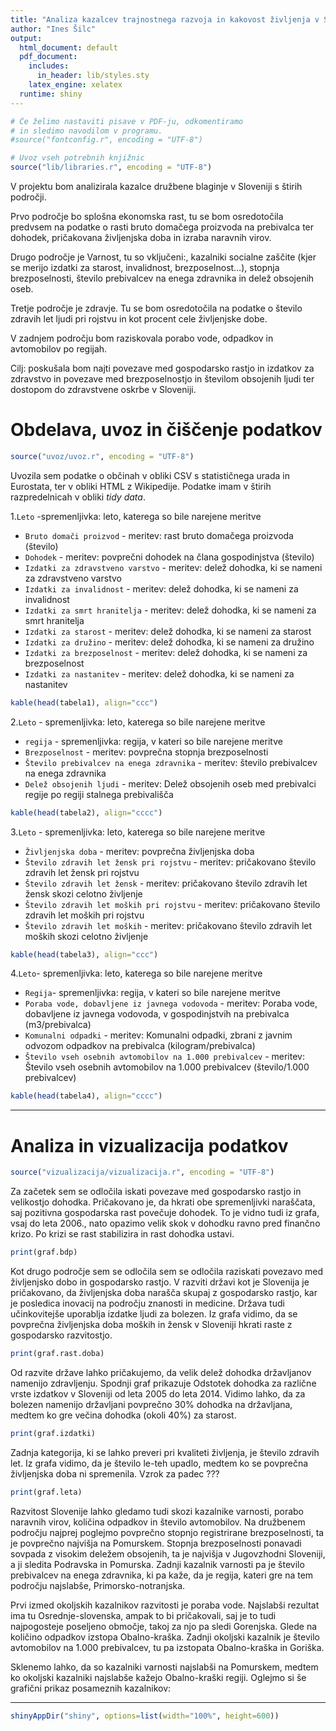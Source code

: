 ```yaml
---
title: "Analiza kazalcev trajnostnega razvoja in kakovost življenja v Sloveniji"
author: "Ines Šilc"
output:
  html_document: default
  pdf_document:
    includes:
      in_header: lib/styles.sty
    latex_engine: xelatex
  runtime: shiny
---
```


```r
# Če želimo nastaviti pisave v PDF-ju, odkomentiramo
# in sledimo navodilom v programu.
#source("fontconfig.r", encoding = "UTF-8")

# Uvoz vseh potrebnih knjižnic
source("lib/libraries.r", encoding = "UTF-8")
```

V projektu bom analizirala kazalce družbene blaginje v Sloveniji s štirih področji.

Prvo področje bo splošna ekonomska rast, tu se bom osredotočila predvsem na podatke o rasti bruto domačega proizvoda na prebivalca ter dohodek, pričakovana življenjska doba in izraba naravnih virov.

Drugo področje je Varnost, tu so vključeni:, kazalniki socialne zaščite (kjer se merijo izdatki za starost, invalidnost, brezposelnost...), stopnja brezposelnosti, število prebivalcev na enega zdravnika in delež obsojenih oseb.

Tretje področje je zdravje. Tu se bom osredotočila na podatke o število zdravih let ljudi pri rojstvu in kot procent cele življenjske dobe.

V zadnjem področju bom raziskovala porabo vode, odpadkov in avtomobilov po regijah.

Cilj: poskušala bom najti povezave med gospodarsko rastjo in izdatkov za zdravstvo in povezave med brezposelnostjo in številom obsojenih ljudi ter dostopom do zdravstvene oskrbe v Sloveniji.

# Obdelava, uvoz in čiščenje podatkov

```r
source("uvoz/uvoz.r", encoding = "UTF-8")
```

Uvozila sem podatke o občinah v obliki CSV s statističnega urada in Eurostata, ter v obliki HTML
z Wikipedije. Podatke imam v štirih razpredelnicah v obliki *tidy data*.

1.`Leto` -spremenljivka: leto, katerega so bile narejene meritve

 - `Bruto domači proizvod` - meritev: rast bruto domačega proizvoda (število)
 - `Dohodek` - meritev: povprečni dohodek na člana gospodinjstva (število)
 - `Izdatki za zdravstveno varstvo` - meritev: delež dohodka, ki se nameni za zdravstveno varstvo
 - `Izdatki za invalidnost` - meritev: delež dohodka, ki se nameni za invalidnost
 - `Izdatki za smrt hranitelja` - meritev: delež dohodka, ki se nameni za smrt hranitelja
 - `Izdatki za starost` - meritev: delež dohodka, ki se nameni za starost
 - `Izdatki za družino` - meritev: delež dohodka, ki se nameni za družino
 - `Izdatki za brezposelnost` - meritev: delež dohodka, ki se nameni za brezposelnost
 - `Izdatki za nastanitev` - meritev: delež dohodka, ki se nameni za nastanitev
 
```r
kable(head(tabela1), align="ccc")
``` 
 
2.`Leto` - spremenljivka: leto, katerega so bile narejene meritve

 - `regija` - spremenljivka: regija, v kateri so bile narejene meritve
 - `Brezposelnost` - meritev: povprečna stopnja brezposelnosti
 - `Število prebivalcev na enega zdravnika` - meritev: število prebivalcev na enega zdravnika
 - `Delež obsojenih ljudi` - meritev: Delež obsojenih oseb med prebivalci regije po regiji            stalnega prebivališča
 
```r
kable(head(tabela2), align="cccc")
```
 
3.`Leto` - spremenljivka: leto, katerega so bile narejene meritve

 - `Življenjska doba` - meritev: povprečna življenjska doba
 - `Število zdravih let žensk pri rojstvu` - meritev: pričakovano število zdravih let žensk pri       rojstvu
 - `Število zdravih let žensk` - meritev: pričakovano število zdravih let žensk skozi celotno         življenje
 - `Število zdravih let moških pri rojstvu` - meritev: pričakovano število zdravih let moških pri     rojstvu
 - `Število zdravih let moških` - meritev: pričakovano število zdravih let moških skozi celotno       življenje
 
```r
kable(head(tabela3), align="ccc")
```
 
4.`Leto`- spremenljivka: leto, katerega so bile narejene meritve

 - `Regija`- spremenljivka: regija, v kateri so bile narejene meritve
 - `Poraba vode, dobavljene iz javnega vodovoda` - meritev: Poraba vode, dobavljene iz javnega       vodovoda, v gospodinjstvih na prebivalca (m3/prebivalca)
 - `Komunalni odpadki` - meritev: Komunalni odpadki, zbrani z javnim odvozom odpadkov na            prebivalca (kilogram/prebivalca)
 - `Število vseh osebnih avtomobilov na 1.000 prebivalcev` - meritev: Število vseh osebnih         avtomobilov na 1.000 prebivalcev (število/1.000 prebivalcev)

```r
kable(head(tabela4), align="cccc")
```


***

# Analiza in vizualizacija podatkov

```r
source("vizualizacija/vizualizacija.r", encoding = "UTF-8")
```

Za začetek sem se odločila iskati povezave med gospodarsko rastjo in velikostjo dohodka. Pričakovano je, da hkrati obe spremenljivki naraščata, saj pozitivna gospodarska rast povečuje dohodek. To je vidno tudi iz grafa, vsaj do leta 2006., nato opazimo velik skok v dohodku ravno pred finančno krizo. Po krizi se rast stabilizira in rast dohodka ustavi.

```r
print(graf.bdp)
```

Kot drugo področje sem se odločila sem se odločila raziskati povezavo med življenjsko dobo in gospodarsko rastjo. V razviti državi kot je Slovenija je pričakovano, da življenjska doba narašča skupaj z gospodarsko rastjo, kar je posledica inovacij na področju znanosti in medicine. Država tudi učinkovitejše uporablja izdatke ljudi za bolezen. Iz grafa vidimo, da se povprečna življenjska doba moških in žensk v Sloveniji hkrati raste z gospodarsko razvitostjo.

```r
print(graf.rast.doba)
```

Od razvite države lahko pričakujemo, da velik delež dohodka državljanov namenijo zdravljenju. Spodnji graf prikazuje Odstotek dohodka za različne vrste izdatkov v Sloveniji od leta 2005 do leta 2014. Vidimo lahko, da za bolezen namenijo državljani povprečno 30% dohodka na državljana, medtem ko gre večina dohodka (okoli 40%) za starost.

```r
print(graf.izdatki)
```

Zadnja kategorija, ki se lahko preveri pri kvaliteti življenja, je število zdravih let. Iz grafa vidimo, da je število le-teh upadlo, medtem ko se povprečna življenjska doba ni spremenila. Vzrok za padec ???

```r
print(graf.leta)
```

Razvitost Slovenije lahko gledamo tudi skozi kazalnike varnosti, porabo naravnih virov, količina odpadkov in število avtomobilov. Na družbenem področju najprej poglejmo povprečno stopnjo registrirane brezposelnosti, ta je povprečno najvišja na Pomurskem. Stopnja brezposelnosti ponavadi sovpada z visokim deležem obsojenih, ta je najvišja v Jugovzhodni Sloveniji, a ji sledita Podravska in Pomurska. Zadnji kazalnik varnosti pa je število prebivalcev na enega zdravnika, ki pa kaže, da je regija, kateri gre na tem področju najslabše, Primorsko-notranjska.

Prvi izmed okoljskih kazalnikov razvitosti je poraba vode. Najslabši rezultat ima tu Osrednje-slovenska, ampak to bi pričakovali, saj je to tudi najpogosteje poseljeno območje, takoj za njo pa sledi Gorenjska. Glede na količino odpadkov izstopa Obalno-kraška. Zadnji okoljski kazalnik je število avtomobilov na 1.000 prebivalcev, tu pa izstopata Obalno-kraška in Goriška.

Sklenemo lahko, da so kazalniki varnosti najslabši na Pomurskem, medtem ko okoljski kazalniki najslabše kažejo Obalno-kraški regiji. Oglejmo si še grafični prikaz posameznih kazalnikov:

***
```r
shinyAppDir("shiny", options=list(width="100%", height=600))
```
